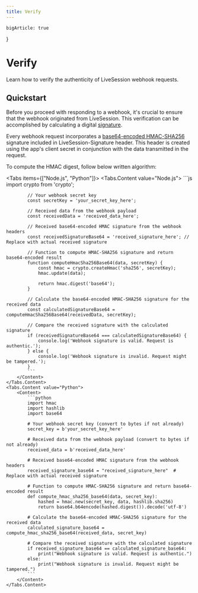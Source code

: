 ```yaml
---
title: Verify
---
```


    bigArticle: true
}

# Verify
<Subtitle>
    Learn how to verify the authenticity of LiveSession webhook requests.
</Subtitle>

## Quickstart
Before you proceed with responding to a webhook, it's crucial to ensure that the webhook originated from LiveSession.
This verification can be accomplished by calculating a digital [signature](https://livesession.io).

Every webhook request incorporates a [base64-encoded HMAC-SHA256](https://livesession.io) signature included in LiveSession-Signature header.
This header is created using the app's client secret in conjunction with the data transmitted in the request.

To compute the HMAC digest, follow below written algorithm:

<Tabs items={["Node.js", "Python"]}>
    <Tabs.Content value="Node.js">
        <Content>
            ```js
            import crypto from 'crypto';

            // Your webhook secret key
            const secretKey = 'your_secret_key_here';

            // Received data from the webhook payload
            const receivedData = 'received_data_here';

            // Received base64-encoded HMAC signature from the webhook headers
            const receivedSignatureBase64 = 'received_signature_here'; // Replace with actual received signature

            // Function to compute HMAC-SHA256 signature and return base64-encoded result
            function computeHmacSha256Base64(data, secretKey) {
                const hmac = crypto.createHmac('sha256', secretKey);
                hmac.update(data);

                return hmac.digest('base64');
            }

            // Calculate the base64-encoded HMAC-SHA256 signature for the received data
            const calculatedSignatureBase64 = computeHmacSha256Base64(receivedData, secretKey);

            // Compare the received signature with the calculated signature
            if (receivedSignatureBase64 === calculatedSignatureBase64) {
                console.log('Webhook signature is valid. Request is authentic.');
            } else {
                console.log('Webhook signature is invalid. Request might be tampered.');
            }
            ```
        </Content>
    </Tabs.Content>
    <Tabs.Content value="Python">
        <Content>
            ```python
            import hmac
            import hashlib
            import base64

            # Your webhook secret key (convert to bytes if not already)
            secret_key = b'your_secret_key_here'

            # Received data from the webhook payload (convert to bytes if not already)
            received_data = b'received_data_here'

            # Received base64-encoded HMAC signature from the webhook headers
            received_signature_base64 = "received_signature_here"  # Replace with actual received signature

            # Function to compute HMAC-SHA256 signature and return base64-encoded result
            def compute_hmac_sha256_base64(data, secret_key):
                hashed = hmac.new(secret_key, data, hashlib.sha256)
                return base64.b64encode(hashed.digest()).decode('utf-8')

            # Calculate the base64-encoded HMAC-SHA256 signature for the received data
            calculated_signature_base64 = compute_hmac_sha256_base64(received_data, secret_key)

            # Compare the received signature with the calculated signature
            if received_signature_base64 == calculated_signature_base64:
                print("Webhook signature is valid. Request is authentic.")
            else:
                print("Webhook signature is invalid. Request might be tampered.")
            ```
        </Content>
    </Tabs.Content>
</Tabs>